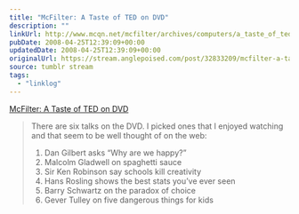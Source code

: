```yaml
---
title: "McFilter: A Taste of TED on DVD"
description: ""
linkUrl: http://www.mcqn.net/mcfilter/archives/computers/a_taste_of_ted_on_dvd.html
pubDate: 2008-04-25T12:39:09+00:00
updatedDate: 2008-04-25T12:39:09+00:00
originalUrl: https://stream.anglepoised.com/post/32833209/mcfilter-a-taste-of-ted-on-dvd
source: tumblr stream
tags:
  - "linklog"
---
```


[McFilter: A Taste of TED on DVD][1]

> There are six talks on the DVD. I picked ones that I enjoyed watching and that seem to be well thought of on the web:
>
> 1.  Dan Gilbert asks “Why are we happy?”
> 2.  Malcolm Gladwell on spaghetti sauce
> 3.  Sir Ken Robinson say schools kill creativity
> 4.  Hans Rosling shows the best stats you’ve ever seen
> 5.  Barry Schwartz on the paradox of choice
> 6.  Gever Tulley on five dangerous things for kids

[1]: http://www.mcqn.net/mcfilter/archives/computers/a_taste_of_ted_on_dvd.html
